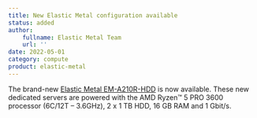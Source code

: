```yaml
---
title: New Elastic Metal configuration available
status: added
author:
    fullname: Elastic Metal Team
    url: ''
date: 2022-05-01
category: compute
product: elastic-metal
---
```


The brand-new [Elastic Metal EM-A210R-HDD](https://www.scaleway.com/en/elastic-metal/aluminium/) is now available.
These new dedicated servers are powered with the AMD Ryzen™ 5 PRO 3600 processor (6C/12T &#8211; 3.6GHz), 2 x 1 TB HDD, 16 GB RAM and 1 Gbit/s.
